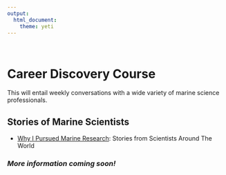 ```yaml
---
output: 
  html_document:
    theme: yeti
---
```

<br>


# **Career Discovery Course**

This will entail weekly conversations with a wide variety of marine science professionals.

## Stories of Marine Scientists
* [Why I Pursued Marine Research](https://airplanesandavocados.com/why-i-pursued-marine-research-stories-from-scientists-around-the-world/): Stories from Scientists Around The World

### *More information coming soon!*